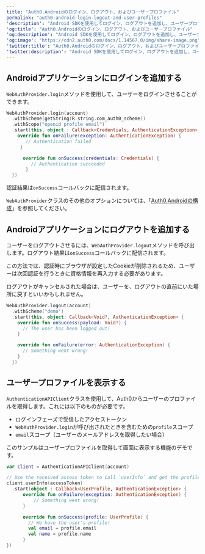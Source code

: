 ---
title: "Auth0.Androidのログイン、ログアウト、およびユーザープロファイル"
permalink: "auth0-android-login-logout-and-user-profiles"
'description': "Android SDKを使用してログイン、ログアウトを追加し、ユーザープロファイルを読み込む方法を説明します。"
'og:title': "Auth0.Androidのログイン、ログアウト、およびユーザープロファイル"
'og:description': "Android SDKを使用してログイン、ログアウトを追加し、ユーザープロファイルを読み込む方法を説明します。"
'og:image': "https://cdn2.auth0.com/docs/1.14567.0/img/share-image.png"
'twitter:title': "Auth0.Androidのログイン、ログアウト、およびユーザープロファイル"
'twitter:description': "Android SDKを使用してログイン、ログアウトを追加し、ユーザープロファイルを読み込む方法を説明します。"
---

## Androidアプリケーションにログインを追加する

`WebAuthProvider.login`メソッドを使用して、ユーザーをログインさせることができます。

```kotlin lines
WebAuthProvider.login(account)
  .withScheme(getString(R.string.com_auth0_scheme))
  .withScope("openid profile email")
  .start(this, object : Callback<Credentials, AuthenticationException> {
    override fun onFailure(exception: AuthenticationException) {
       // Authentication failed
     }

      override fun onSuccess(credentials: Credentials) {
         // Authentication succeeded
       }
  })
```

認証結果は`onSuccess`コールバックに配信されます。

`WebAuthProvider`クラスのその他のオプションについては、「[Auth0.Androidの構成](/ja-jp/libraries/auth0-android/auth0-android-configuration)」を参照してください。

## Androidアプリケーションにログアウトを追加する

ユーザーをログアウトさせるには、`WebAuthProvider.logout`メソッドを呼び出します。ログアウト結果は`onSuccess`コールバックに配信されます。

この方法では、認証時にブラウザが設定したCookieが削除されるため、ユーザーは次回認証を行うときに資格情報を再入力する必要があります。

<Callout icon="file-lines" color="#0EA5E9" iconType="regular">

ログアウトがキャンセルされた場合は、ユーザーを、ログアウトの直前にいた場所に戻すといいかもしれません。

</Callout>

```kotlin lines
WebAuthProvider.logout(account)
  .withScheme("demo")
  .start(this, object: Callback<Void?, AuthenticationException> {
    override fun onSuccess(payload: Void?) {
      // The user has been logged out!
    }

    override fun onFailure(error: AuthenticationException) {
      // Something went wrong!
    }
  })
```

## ユーザープロファイルを表示する

`AuthenticationAPIClient`クラスを使用して、Auth0からユーザーのプロファイルを取得します。これには以下のものが必要です。

* ログインフェーズで受信したアクセストークン
* `WebAuthProvider.login`が呼び出されたときを含むための`profile`スコープ
* `email`スコープ（ユーザーのメールアドレスを取得したい場合）

このサンプルはユーザープロファイルを取得して画面に表示する機能のデモです。

```kotlin lines
var client = AuthenticationAPIClient(account)

// Use the received access token to call `userInfo` and get the profile from Auth0.
client.userInfo(accessToken)
  .start(object : Callback<UserProfile, AuthenticationException> {
      override fun onFailure(exception: AuthenticationException) {
          // Something went wrong!
      }

      override fun onSuccess(profile: UserProfile) {
        // We have the user's profile!
        val email = profile.email
        val name = profile.name
      }
})
```

